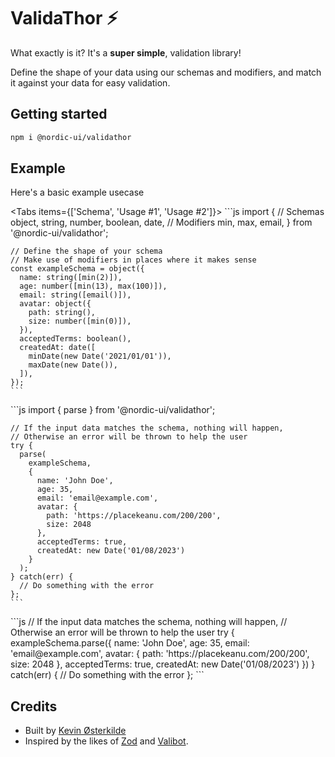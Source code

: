 # ValidaThor ⚡️
 
What exactly is it? It's a **super simple**, validation library!

Define the shape of your data using our schemas and modifiers, and match it against your data for easy validation.

## Getting started

```sh npm2yarn
npm i @nordic-ui/validathor
```


## Example

Here's a basic example usecase

<Tabs items={['Schema', 'Usage #1', 'Usage #2']}>
  <Tab>
    ```js
    import {
      // Schemas
      object, string, number, boolean, date,
      // Modifiers
      min, max, email,
    } from '@nordic-ui/validathor';

    // Define the shape of your schema
    // Make use of modifiers in places where it makes sense
    const exampleSchema = object({
      name: string([min(2)]),
      age: number([min(13), max(100)]),
      email: string([email()]),
      avatar: object({
        path: string(),
        size: number([min(0)]),
      }),
      acceptedTerms: boolean(),
      createdAt: date([
        minDate(new Date('2021/01/01')),
        maxDate(new Date()),
      ]),
    });
    ```
  </Tab>
  <Tab>
    ```js
    import { parse } from '@nordic-ui/validathor';

    // If the input data matches the schema, nothing will happen,
    // Otherwise an error will be thrown to help the user
    try {
      parse(
        exampleSchema,
        {
          name: 'John Doe',
          age: 35,
          email: 'email@example.com',
          avatar: {
            path: 'https://placekeanu.com/200/200',
            size: 2048
          },
          acceptedTerms: true,
          createdAt: new Date('01/08/2023')
        }
      );
    } catch(err) {
      // Do something with the error
    };
    ```
  </Tab>
  <Tab>
    ```js
    // If the input data matches the schema, nothing will happen,
    // Otherwise an error will be thrown to help the user
    try {
      exampleSchema.parse({
        name: 'John Doe',
        age: 35,
        email: 'email@example.com',
        avatar: {
          path: 'https://placekeanu.com/200/200',
          size: 2048
        },
        acceptedTerms: true,
        createdAt: new Date('01/08/2023')
      })
    } catch(err) {
      // Do something with the error
    };
    ```
  </Tab>
</Tabs>


## Credits

- Built by [Kevin Østerkilde](https://oesterkilde.dk/?utm_campaign=validathor&utm_source=docs&utm_medium=introduction)
- Inspired by the likes of [Zod](https://github.com/colinhacks/zod) and [Valibot](https://github.com/fabian-hiller/valibot).